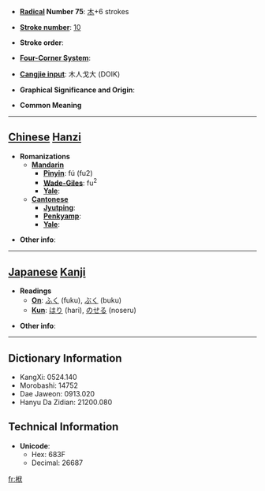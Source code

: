 * '''[[Wiktionary:Chinese radical index| Radical]] Number 75''': [[Wiktionary:Chinese radical index 木|木]]+6 strokes

* '''[[Wiktionary:Chinese total strokes index|Stroke number]]''': [[Wiktionary:Chinese total strokes index 10|10]]

* '''Stroke order''': 

* '''[[Wiktionary:Chinese four corner index|Four-Corner System]]''': 

* '''[[Wiktionary:Chinese Cangjie index|Cangjie input]]''': 木人戈大 (DOIK)

* '''Graphical Significance and Origin''': 

* '''Common Meaning'''

----

== [[Chinese]] [[Hanzi]] ==

* '''Romanizations'''
** '''[[Mandarin]]'''
*** '''[[Pinyin]]''': fú (fu2)
*** '''[[Wade-Giles]]''': fu<sup>2</sup>
*** '''[[Yale]]''': 
** '''[[Cantonese]]'''
*** '''[[Jyutping]]''':
*** '''[[Penkyamp]]''': 
*** '''[[Yale]]''': 

* '''Other info''': 

----

== [[Japanese]] [[Kanji]] ==

* '''Readings'''
** '''[[On]]''': [[ふく]] (fuku), [[ぶく]] (buku)
** '''[[Kun]]''': [[はり]] (hari), [[のせる]] (noseru)

* '''Other info''':  

----

== Dictionary Information ==

* KangXi: 0524.140
* Morobashi: 14752
* Dae Jaweon: 0913.020
* Hanyu Da Zidian: 21200.080

== Technical Information ==

* '''Unicode''':
** Hex: 683F
** Decimal: 26687

[[fr:栿]]